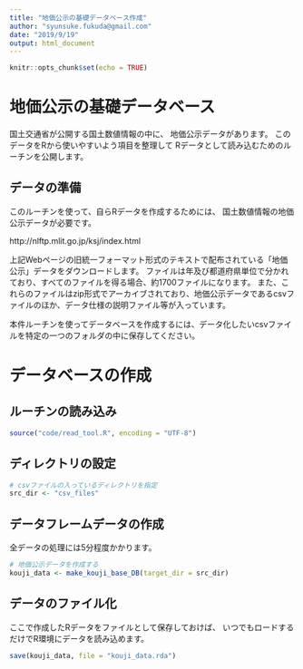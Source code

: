 ```yaml
---
title: "地価公示の基礎データベース作成"
author: "syunsuke.fukuda@gmail.com"
date: "2019/9/19"
output: html_document
---
```


```r
knitr::opts_chunk$set(echo = TRUE)
```

# 地価公示の基礎データベース

国土交通省が公開する国土数値情報の中に、
地価公示データがあります。
このデータをRから使いやすいよう項目を整理して
Rデータとして読み込むためのルーチンを公開します。

## データの準備

このルーチンを使って、自らRデータを作成するためには、
国土数値情報の地価公示データが必要です。

http://nlftp.mlit.go.jp/ksj/index.html

上記Webページの旧統一フォーマット形式のテキストで配布されている「地価公示」データをダウンロードします。
ファイルは年及び都道府県単位で分かれており、すべてのファイルを得る場合、約1700ファイルになります。
また、これらのファイルはzip形式でアーカイブされており、地価公示データであるcsvファイルのほか、データ仕様の説明ファイル等が入っています。

本件ルーチンを使ってデータベースを作成するには、データ化したいcsvファイルを特定の一つのフォルダの中に保存してください。

# データベースの作成

## ルーチンの読み込み

```r
source("code/read_tool.R", encoding = "UTF-8")
```

## ディレクトリの設定

```r
# csvファイルの入っているディレクトリを指定
src_dir <- "csv_files"
```


## データフレームデータの作成

全データの処理には5分程度かかります。

```r
# 地価公示データを作成する
kouji_data <- make_kouji_base_DB(target_dir = src_dir)
```

## データのファイル化
ここで作成したRデータをファイルとして保存しておけば、
いつでもロードするだけでR環境にデータを読み込めます。
```r
save(kouji_data, file = "kouji_data.rda")
```







